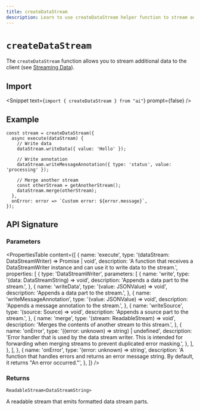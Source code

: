 ```yaml
---
title: createDataStream
description: Learn to use createDataStream helper function to stream additional data in your application.
---
```


# `createDataStream`

The `createDataStream` function allows you to stream additional data to the client (see [Streaming Data](/docs/ai-sdk-ui/streaming-data)).

## Import

<Snippet text={`import { createDataStream } from "ai"`} prompt={false} />

## Example

```tsx
const stream = createDataStream({
  async execute(dataStream) {
    // Write data
    dataStream.writeData({ value: 'Hello' });

    // Write annotation
    dataStream.writeMessageAnnotation({ type: 'status', value: 'processing' });

    // Merge another stream
    const otherStream = getAnotherStream();
    dataStream.merge(otherStream);
  },
  onError: error => `Custom error: ${error.message}`,
});
```

## API Signature

### Parameters

<PropertiesTable
  content={[
    {
      name: 'execute',
      type: '(dataStream: DataStreamWriter) => Promise<void> | void',
      description:
        'A function that receives a DataStreamWriter instance and can use it to write data to the stream.',
      properties: [
        {
          type: 'DataStreamWriter',
          parameters: [
            {
              name: 'write',
              type: '(data: DataStreamString) => void',
              description: 'Appends a data part to the stream.',
            },
            {
              name: 'writeData',
              type: '(value: JSONValue) => void',
              description: 'Appends a data part to the stream.',
            },
            {
              name: 'writeMessageAnnotation',
              type: '(value: JSONValue) => void',
              description: 'Appends a message annotation to the stream.',
            },
            {
              name: 'writeSource',
              type: '(source: Source) => void',
              description: 'Appends a source part to the stream.',
            },
            {
              name: 'merge',
              type: '(stream: ReadableStream<DataStreamString>) => void',
              description:
                'Merges the contents of another stream to this stream.',
            },
            {
              name: 'onError',
              type: '((error: unknown) => string) | undefined',
              description:
                'Error handler that is used by the data stream writer. This is intended for forwarding when merging streams to prevent duplicated error masking.',
            },
          ],
        },
      ],
    },
    {
      name: 'onError',
      type: '(error: unknown) => string',
      description:
        'A function that handles errors and returns an error message string. By default, it returns "An error occurred."',
    },
  ]}
/>

### Returns

`ReadableStream<DataStreamString>`

A readable stream that emits formatted data stream parts.
